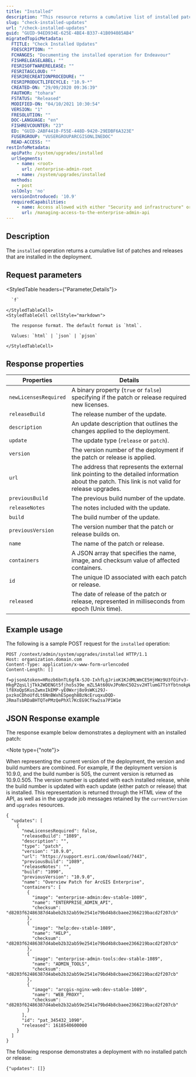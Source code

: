 ```yaml
---
title: "Installed"
description: "This resource returns a cumulative list of installed patches or full release upgrades."
slug: "check-installed-updates"
url: "/check-installed-updates"
guid: "GUID-94ED934E-625E-4BE4-B337-41B094085AB4"
migratedTopicMetadata:
  FTITLE: "Check Installed Updates"
  FDESCRIPTION: ""
  FCHANGES: "Documenting the installed operation for Endeavour"
  FISHRELEASELABEL: ""
  FESRISOFTWARERELEASE: ""
  FESRITAGCLOUD: ""
  FESRIRECREATIONPROCEDURE: ""
  FESRIPRODUCTLIFECYCLE: "10.9-*"
  CREATED-ON: "29/09/2020 09:36:39"
  FAUTHOR: "tohara"
  FSTATUS: "Released"
  MODIFIED-ON: "04/10/2021 10:30:54"
  VERSION: "1"
  FRESOLUTION: ""
  DOC-LANGUAGE: "en"
  FISHREVCOUNTER: "23"
  ED: "GUID-2ABF4410-F55E-448D-9420-29EDBF6A323E"
  FUSERGROUP: "VUSERGROUPARCGISONLINEDOC"
  READ-ACCESS: ""
restInfoMetadata:
  apiPath: /system/upgrades/installed
  urlSegments:
    - name: <root>
      url: /enterprise-admin-root
    - name: /system/upgrades/installed
  methods:
    - post
  sslOnly: 'no'
  versionIntroduced: '10.9'
  requiredCapabilities:
    - name: Access allowed with either "Security and infrastructure" or "Servers" privileges
      url: /managing-access-to-the-enterprise-admin-api
---
```


## Description

The `installed` operation returns a cumulative list of patches and releases that are installed in the deployment.

##  Request parameters

<StyledTable headers={"Parameter,Details"}>
  <StyledTableRow>
    <StyledTableCell cellStyle="markdown">

      `f` 

    </StyledTableCell>
    <StyledTableCell cellStyle="markdown">

      The response format. The default format is `html`.

      Values: `html` | `json` | `pjson`

    </StyledTableCell>
  </StyledTableRow>
</StyledTable>


## Response properties

| Properties | Details |
| ---------- | ------- |
| `newLicensesRequired` | A binary property (`true` or `false`) specifying if the patch or release required new licenses. |
| `releaseBuild` | The release number of the update. |
| `description` | An update description that outlines the changes applied to the deployment. |
| `update` | The update type (`release` or `patch`). |
| `version` | The version number of the deployment if the patch or release is applied. |
| `url` | The address that represents the external link pointing to the detailed information about the patch. This link is not valid for release upgrades. | 
| `previousBuild` | The previous build number of the update. |
| `releaseNotes` | The notes included with the update. |
| `build` | The build number of the update. |
| `previousVersion` | The version number that the patch or release builds on. |
| `name` | The name of the patch or release. |
| `containers` | A JSON array that specifies the name, image, and checksum value of affected containers. |
| `id` | The unique ID associated with each patch or release. |
| `released` | The date of release of the patch or release, represented in milliseconds from epoch (Unix time). |


## Example usage

The following is a sample POST request for the `installed` operation:

```other
POST /context/admin/system/upgrades/installed HTTP/1.1
Host: organization.domain.com
Content-Type: application/x-www-form-urlencoded
Content-Length: []

f=pjson&token=HRozb6bnTL6gfA-SJO-IxhfLgJrioK1KJdMLWmCE5HjHWz9U3fOiFv3-HkgPZqsLljTkk2WDENGt5fjho5s39e_mZL5At60UvJPoNnC5O2sv2HTlumG7TsYfbtnokpWmS6-lf8XoQpSKusZwmxIkEMP-yE0Wxrj8o9sWKi29J-pxzkoCDhoUfdLt6NnBWxhESpegh8BzNcEruqxuDQD-JRmaTsbRDaBHTQTePMzQePhXl7KcEG9Cfkw2sa7P1W1e

```

## JSON Response example

The response example below demonstrates a deployment with an installed patch:

<Note type={"note"}>

When representing the current version of the deployment, the version and build numbers are combined. For example, if the deployment version is 10.9.0, and the build number is 505, the current version is returned as 10.9.0.505. The version number is updated with each installed release, while the build number is updated with each update (either patch or release) that is installed. This representation is returned through the HTML view of the API, as well as in the upgrade job messages retained by the `currentVersion` and `upgrades` resources.

</Note>

```other
{
  "updates": [
    {
      "newLicensesRequired": false,
      "releaseBuild": "1089",
      "description": "",
      "type": "patch",
      "version": "10.9.0",
      "url": "https://support.esri.com/download/7443",
      "previousBuild": "1089",
      "releaseNotes": "",
      "build": "1090",
      "previousVersion": "10.9.0",
      "name": "Overview Patch for ArcGIS Enterprise",
      "containers": [
        {
          "image": "enterprise-admin:dev-stable-1089",
          "name": "ENTERPRISE_ADMIN_API",
          "checksum": "d8203f62486387d4abeb2b32ab59e2541e79bd4b8cbaee2366219bacd2f207cb"
        },
        {
          "image": "help:dev-stable-1089",
          "name": "HELP",
          "checksum": "d8203f62486387d4abeb2b32ab59e2541e79bd4b8cbaee2366219bacd2f207cb"
        },
        {
          "image": "enterprise-admin-tools:dev-stable-1089",
          "name": "ADMIN_TOOLS",
          "checksum": "d8203f62486387d4abeb2b32ab59e2541e79bd4b8cbaee2366219bacd2f207cb"
        },
        {
          "image": "arcgis-nginx-web:dev-stable-1089",
          "name": "WEB_PROXY",
          "checksum": "d8203f62486387d4abeb2b32ab59e2541e79bd4b8cbaee2366219bacd2f207cb"
        }
      ],
      "id": "pat_345432_1090",
      "released": 1618540600000
    }
  ]
}
```

The following response demonstrates a deployment with no installed patch or release:

```other
{"updates": []}
```
